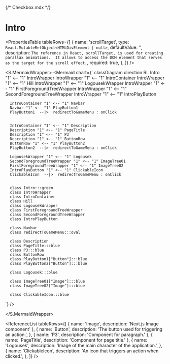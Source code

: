 {/* Checkbox.mdx */}



<Meta title="ApplicationModel/Components/Intro" />

# Intro

<PropertiesTable
  tableRows={[
    {
      name: 'scrollTarget',
      type: `React.MutableRefObject<HTMLDivElement | null>`,
      defaultValue: '',
      description: `The reference in React, scrollTarget, is used for creating parallax animations. 
            It allows to access the DOM element that serves as the target for the scroll effect.`,
      required: true,
    },
  ]}
/>

<S.MermaidWrapper>
<Mermaid
  chart={`
     classDiagram
     direction RL
      Intro "1" <-- "1" IntroWrapper
      IntroWrapper "1" <-- "1" IntroContainer
      IntroWrapper "1" <-- "1" Hill
      IntroWrapper "1" <-- "1" LogousekWrapper
      IntroWrapper "1" <-- "1" FirstForegroundTreeWrapper
      IntroWrapper "1" <-- "1" SecondForegroundTreeWrapper
      IntroWrapper "1" <-- "1" IntroPlayButton

      IntroContainer "1" <-- "1" Navbar
      Navbar "1" <-- "1" PlayButton1
      PlayButton1  --|>  redirectToGameMenu : onClick


      IntroContainer "1" <-- "1" Description
      Description "1" <-- "1" PageTitle
      Description "1" <-- "1" P3
      Description "1" <-- "1" ButtonRow
      ButtonRow "1" <-- "1" PlayButton2
      PlayButton2  --|>  redirectToGameMenu : onClick

      LogousekWrapper "1" <-- "1" Logousek
      SecondForegroundTreeWrapper "1" <-- "1" ImageTree01
      FirstForegroundTreeWrapper "1" <-- "1" ImageTree02
      IntroPlayButton "1" <-- "1" ClickableIcon
      ClickableIcon  --|>  redirectToGameMenu : onClick


      class Intro:::green
      class IntroWrapper
      class IntroContainer
      class Hill
      class LogousekWrapper
      class FirstForegroundTreeWrapper
      class SecondForegroundTreeWrapper
      class IntroPlayButton

      class Navbar
      class redirectToGameMenu:::oval

      class Description
      class PageTitle:::blue
      class P3:::blue
      class ButtonRow
      class PlayButton1["Button"]:::blue
      class PlayButton2["Button"]:::blue

      class Logousek:::blue

      class ImageTree01["Image"]:::blue
      class ImageTree02["Image"]:::blue

      class ClickableIcon:::blue

`}
/>

</S.MermaidWrapper>

<ReferenceList
  tableRows={[
    { name: 'Image', description: 'Next.js Image component' },
    {
      name: 'Button',
      description: 'The button used for triggering an action.',
    },
    { name: 'P3', description: 'Component for paragraph.' },
    { name: 'PageTitle', description: 'Component for page title.' },
    {
      name: 'Logousek',
      description: 'Image of the main character of the application.',
    },
    {
      name: 'ClickableIcon',
      description: 'An icon that triggers an action when clicked.',
    },
  ]}
/>
